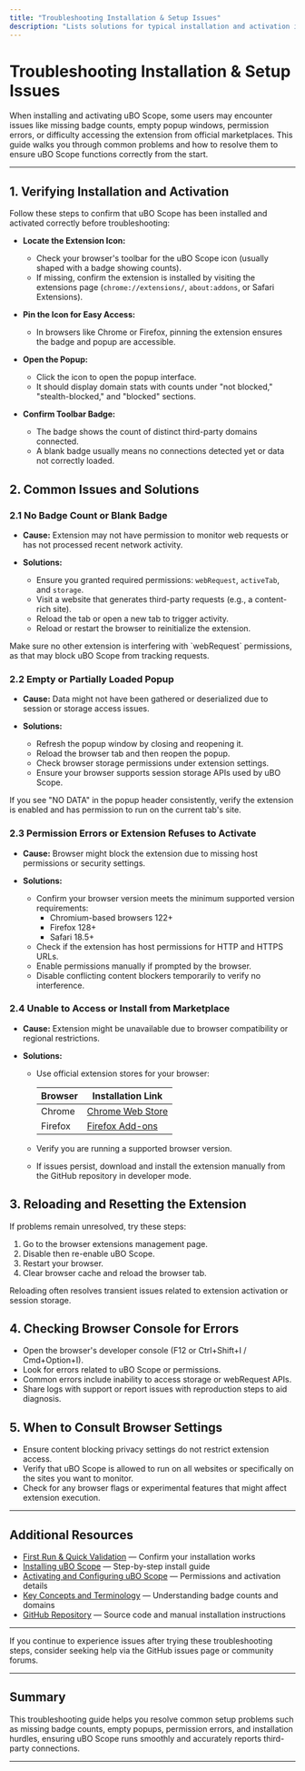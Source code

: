 ```yaml
---
title: "Troubleshooting Installation & Setup Issues"
description: "Lists solutions for typical installation and activation issues: missing badges, empty popup, permission errors, or marketplace access issues. Directs users to verification steps and identifies when to consult browser settings or reload the extension."
---
```


# Troubleshooting Installation & Setup Issues

When installing and activating uBO Scope, some users may encounter issues like missing badge counts, empty popup windows, permission errors, or difficulty accessing the extension from official marketplaces. This guide walks you through common problems and how to resolve them to ensure uBO Scope functions correctly from the start.

---

## 1. Verifying Installation and Activation

Follow these steps to confirm that uBO Scope has been installed and activated correctly before troubleshooting:

- **Locate the Extension Icon:**
  - Check your browser's toolbar for the uBO Scope icon (usually shaped with a badge showing counts).
  - If missing, confirm the extension is installed by visiting the extensions page (`chrome://extensions/`, `about:addons`, or Safari Extensions).

- **Pin the Icon for Easy Access:**
  - In browsers like Chrome or Firefox, pinning the extension ensures the badge and popup are accessible.

- **Open the Popup:**
  - Click the icon to open the popup interface.
  - It should display domain stats with counts under "not blocked," "stealth-blocked," and "blocked" sections.

- **Confirm Toolbar Badge:**
  - The badge shows the count of distinct third-party domains connected.
  - A blank badge usually means no connections detected yet or data not correctly loaded.


## 2. Common Issues and Solutions

### 2.1 No Badge Count or Blank Badge

- **Cause:** Extension may not have permission to monitor web requests or has not processed recent network activity.

- **Solutions:**
  - Ensure you granted required permissions: `webRequest`, `activeTab`, and `storage`.
  - Visit a website that generates third-party requests (e.g., a content-rich site).
  - Reload the tab or open a new tab to trigger activity.
  - Reload or restart the browser to reinitialize the extension.

<Tip>
Make sure no other extension is interfering with `webRequest` permissions, as that may block uBO Scope from tracking requests.
</Tip>

### 2.2 Empty or Partially Loaded Popup

- **Cause:** Data might not have been gathered or deserialized due to session or storage access issues.

- **Solutions:**
  - Refresh the popup window by closing and reopening it.
  - Reload the browser tab and then reopen the popup.
  - Check browser storage permissions under extension settings.
  - Ensure your browser supports session storage APIs used by uBO Scope.

<Warning>
If you see "NO DATA" in the popup header consistently, verify the extension is enabled and has permission to run on the current tab's site.
</Warning>

### 2.3 Permission Errors or Extension Refuses to Activate

- **Cause:** Browser might block the extension due to missing host permissions or security settings.

- **Solutions:**
  - Confirm your browser version meets the minimum supported version requirements:
    - Chromium-based browsers 122+
    - Firefox 128+
    - Safari 18.5+
  - Check if the extension has host permissions for HTTP and HTTPS URLs.
  - Enable permissions manually if prompted by the browser.
  - Disable conflicting content blockers temporarily to verify no interference.

### 2.4 Unable to Access or Install from Marketplace

- **Cause:** Extension might be unavailable due to browser compatibility or regional restrictions.

- **Solutions:**
  - Use official extension stores for your browser:

    | Browser | Installation Link |
    | --- | --- |
    | Chrome | [Chrome Web Store](https://chromewebstore.google.com/detail/ubo-scope/bbdpgcaljkaaigfcomhidmneffjjjfgp) |
    | Firefox | [Firefox Add-ons](https://addons.mozilla.org/firefox/addon/ubo-scope/) |
    
  - Verify you are running a supported browser version.
  - If issues persist, download and install the extension manually from the GitHub repository in developer mode.


## 3. Reloading and Resetting the Extension

If problems remain unresolved, try these steps:

1. Go to the browser extensions management page.
2. Disable then re-enable uBO Scope.
3. Restart your browser.
4. Clear browser cache and reload the browser tab.

<Tip>
Reloading often resolves transient issues related to extension activation or session storage.
</Tip>

## 4. Checking Browser Console for Errors

- Open the browser's developer console (F12 or Ctrl+Shift+I / Cmd+Option+I).
- Look for errors related to uBO Scope or permissions.
- Common errors include inability to access storage or webRequest APIs.
- Share logs with support or report issues with reproduction steps to aid diagnosis.

## 5. When to Consult Browser Settings

- Ensure content blocking privacy settings do not restrict extension access.
- Verify that uBO Scope is allowed to run on all websites or specifically on the sites you want to monitor.
- Check for any browser flags or experimental features that might affect extension execution.

---

## Additional Resources

- [First Run & Quick Validation](getting-started/first-use-validation/first-run-quick-validation) — Confirm your installation works
- [Installing uBO Scope](getting-started/setup-installation/extension-installation) — Step-by-step install guide
- [Activating and Configuring uBO Scope](getting-started/setup-installation/extension-activation-configuration) — Permissions and activation details
- [Key Concepts and Terminology](overview/core-concepts-architecture/key-terms-concepts) — Understanding badge counts and domains
- [GitHub Repository](https://github.com/gorhill/uBO-Scope) — Source code and manual installation instructions

---

If you continue to experience issues after trying these troubleshooting steps, consider seeking help via the GitHub issues page or community forums.


---

## Summary

This troubleshooting guide helps you resolve common setup problems such as missing badge counts, empty popups, permission errors, and installation hurdles, ensuring uBO Scope runs smoothly and accurately reports third-party connections.

---
